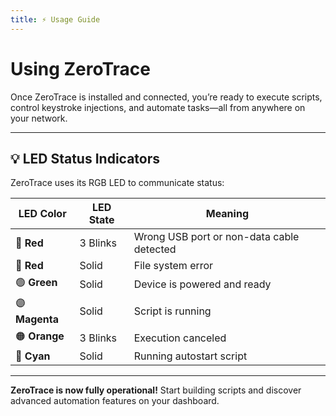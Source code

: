 ```yaml
---
title: ⚡ Usage Guide
---
```



# Using ZeroTrace

Once ZeroTrace is installed and connected, you’re ready to execute scripts, control keystroke injections, and automate tasks—all from anywhere on your network.

---

## 💡 LED Status Indicators

ZeroTrace uses its RGB LED to communicate status:

| LED Color | LED State  | Meaning                                       |
|-----------|------------|-----------------------------------------------|
| 🔴 **Red**    | 3 Blinks  | Wrong USB port or non-data cable detected     |
| 🔴 **Red**    | Solid     | File system error                            |
| 🟢 **Green**  | Solid     | Device is powered and ready                   |
| 🟣 **Magenta**| Solid     | Script is running                            |
| 🟠 **Orange** | 3 Blinks  | Execution canceled                           |
| 🔵 **Cyan**   | Solid     | Running autostart script                     |

---

<Callout type="success">
    <b>ZeroTrace is now fully operational!</b> Start building scripts and discover advanced automation features on your dashboard.
</Callout>